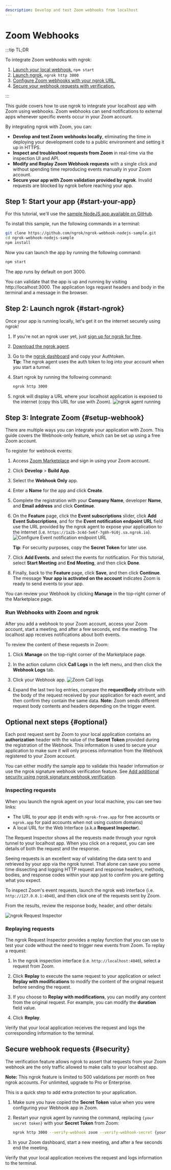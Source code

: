 ```yaml
---
description: Develop and test Zoom webhooks from localhost
---
```


# Zoom Webhooks

:::tip TL;DR

To integrate Zoom webhooks with ngrok:

1. [Launch your local webhook.](#start-your-app) `npm start`
1. [Launch ngrok.](#start-ngrok) `ngrok http 3000`
1. [Configure Zoom webhooks with your ngrok URL.](#setup-webhook)
1. [Secure your webhook requests with verification.](#security)

:::

This guide covers how to use ngrok to integrate your localhost app with Zoom using webhooks.
Zoom webhooks can send notifications to external apps whenever specific events occur in your Zoom account.

By integrating ngrok with Zoom, you can:

- **Develop and test Zoom webhooks locally**, eliminating the time in deploying your development code to a public environment and setting it up in HTTPS.
- **Inspect and troubleshoot requests from Zoom** in real-time via the inspection UI and API.
- **Modify and Replay Zoom Webhook requests** with a single click and without spending time reproducing events manually in your Zoom account.
- **Secure your app with Zoom validation provided by ngrok**. Invalid requests are blocked by ngrok before reaching your app.

## **Step 1**: Start your app {#start-your-app}

For this tutorial, we'll use the [sample NodeJS app available on GitHub](https://github.com/ngrok/ngrok-webhook-nodejs-sample).

To install this sample, run the following commands in a terminal:

```bash
git clone https://github.com/ngrok/ngrok-webhook-nodejs-sample.git
cd ngrok-webhook-nodejs-sample
npm install
```

Now you can launch the app by running the following command:

```bash
npm start
```

The app runs by default on port 3000.

You can validate that the app is up and running by visiting http://localhost:3000. The application logs request headers and body in the terminal and a message in the browser.

## **Step 2**: Launch ngrok {#start-ngrok}

Once your app is running locally, let's get it on the internet securely using ngrok!

1. If you're not an ngrok user yet, just [sign up for ngrok for free](https://ngrok.com/signup).

1. [Download the ngrok agent](https://ngrok.com/download).

1. Go to the [ngrok dashboard](https://dashboard.ngrok.com) and copy your Authtoken. <br />
   **Tip:** The ngrok agent uses the auth token to log into your account when you start a tunnel.
1. Start ngrok by running the following command:

   ```bash
   ngrok http 3000
   ```

1. ngrok will display a URL where your localhost application is exposed to the internet (copy this URL for use with Zoom).
   ![ngrok agent running](/img/integrations/launch_ngrok_tunnel.png)

## **Step 3**: Integrate Zoom {#setup-webhook}

There are multiple ways you can integrate your application with Zoom. This guide covers the Webhook-only feature, which can be set up using a free Zoom account.

To register for webhook events:

1. Access [Zoom Marketplace](https://marketplace.Zoom.us/) and sign in using your Zoom account.

1. Click **Develop** > **Build App**.

1. Select the **Webhook Only** app.

1. Enter a **Name** for the app and click **Create**.

1. Complete the registration with your **Company Name**, developer **Name**, and **Email address** and click **Continue**.

1. On the **Feature** page, click the **Event subscriptions** slider, click **Add Event Subscriptions**, and for the **Event notification endpoint URL** field use the URL provided by the ngrok agent to expose your application to the internet (i.e. `https://1a2b-3c4d-5e6f-7g8h-9i0j.sa.ngrok.io`).
   ![Configure Event notification endpoint URL](img/ngrok_url_configuration_zoom.png)

   **Tip**: For security purposes, copy the **Secret Token** for later use.

1. Click **Add Events**. and select the events for notification. For this tutorial, select **Start Meeting** and **End Meeting**, and then click **Done**.

1. Finally, back to the **Feature** page, click **Save**, and then click **Continue**.
   The message **Your app is activated on the account** indicates Zoom is ready to send events to your app.

You can review your Webhook by clicking **Manage** in the top-right corner of the Marketplace page.

### Run Webhooks with Zoom and ngrok

After you add a webhook to your Zoom account, access your Zoom account, start a meeting, and after a few seconds, end the meeting.
The localhost app receives notifications about both events.

To review the content of these requests in Zoom:

1. Click **Manage** on the top-right corner of the Marketplace page.

1. In the action column click **Call Logs** in the left menu, and then click the **Webhook Logs** tab.

1. Click your Webhook app.
   ![Zoom Call logs](img/review_zoom_call_logs.png)

1. Expand the last two log entries, compare the **requestBody** attribute with the body of the request received by your application for each event, and then confirm they contain the same data.
   **Note:** Zoom sends different request body contents and headers depending on the trigger event.

## Optional next steps {#optional}

Each post request sent by Zoom to your local application contains an **authorization** header with the value of the **Secret Token** provided during the registration of the Webhook.
This information is used to secure your application to make sure it will only process information from the Webhook registered to your Zoom account.

You can either modify the sample app to validate this header information or use the ngrok signature webhook verification feature. See [Add additional security using ngrok signature webhook verification](#security).

### Inspecting requests

When you launch the ngrok agent on your local machine, you can see two links:

- The URL to your app (it ends with `ngrok-free.app` for free accounts or `ngrok.app` for paid accounts when not using custom domains)
- A local URL for the Web Interface (a.k.a **Request Inspector**).

The Request Inspector shows all the requests made through your ngrok tunnel to your localhost app. When you click on a request, you can see details of both the request and the response.

Seeing requests is an excellent way of validating the data sent to and retrieved by your app via the ngrok tunnel. That alone can save you some time dissecting and logging HTTP request and response headers, methods, bodies, and response codes within your app just to confirm you are getting what you expect.

To inspect Zoom's event requests, launch the ngrok web interface (i.e. `http://127.0.0.1:4040`), and then click one of the requests sent by Zoom.

From the results, review the response body, header, and other details:

![ngrok Request Inspector](img/ngrok_introspection_zoom_hooks.png)

### Replaying requests

The ngrok Request Inspector provides a replay function that you can use to test your code without the need to trigger new events from Zoom. To replay a request:

1. In the ngrok inspection interface (i.e. `http://localhost:4040`), select a request from Zoom.

1. Click **Replay** to execute the same request to your application or select **Replay with modifications** to modify the content of the original request before sending the request.

1. If you choose to **Replay with modifications**, you can modify any content from the original request. For example, you can modify the **duration** field value.

1. Click **Replay**.

Verify that your local application receives the request and logs the corresponding information to the terminal.

## Secure webhook requests {#security}

The verification feature allows ngrok to assert that requests from your Zoom webhook are the only traffic allowed to make calls to your localhost app.

**Note:** This ngrok feature is limited to 500 validations per month on free ngrok accounts. For unlimited, upgrade to Pro or Enterprise.

This is a quick step to add extra protection to your application.

1. Make sure you have copied the **Secret Token** value when you were configuring your Webhook app in Zoom.

1. Restart your ngrok agent by running the command, replacing `{your secret token}` with your **Secret Token** from Zoom:

   ```bash
   ngrok http 3000 --verify-webhook zoom --verify-webhook-secret {your secret token}
   ```

1. In your Zoom dashboard, start a new meeting, and after a few seconds end the meeting.

Verify that your local application receives the request and logs information to the terminal.
